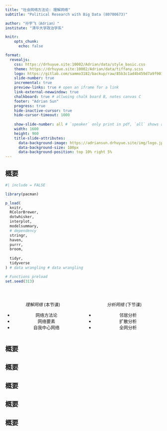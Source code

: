 ```yaml
---
title: "社会网络方法论: 理解网络"
subtitle: "Political Research with Big Data (80700673)"

author: "孙宇飞（Adrian）"
institute: "清华大学政治学系" 

knitr: 
    opts_chunk: 
      echo: false

format: 
  revealjs:
    css: https://drhuyue.site:10002/Adrian/data/style_basic.css
    theme: https://drhuyue.site:10002/Adrian/data/tiffany.scss
    logo: https://gitlab.com/sammo3182/backup/raw/85b3c1ad4b459d7a9f901f124b936428eda5fcaf/logo_zzxx.png?inline=true
    slide-number: true
    incremental: true
    preview-links: true # open an iframe for a link
    link-external-newwindow: true
    chalkboard: true # allwoing chalk board B, notes canvas C
    footer: "Adrian Sun"
    progress: true
    hide-inactive-cursor: true
    hide-cursor-timeout: 1000
    
    show-slide-number: all # `speaker` only print in pdf, `all` shows all the time
    width: 1600
    height: 900
    title-slide-attributes:
      data-background-image: https://adriansun.drhuyue.site/img/logo.jpg
      data-background-size: 100px   
      data-background-position: top 10% right 5%
---
```


## 概要

```r
#| include = FALSE

library(pacman)

p_load(
  knitr,
  RColorBrewer,
  dotwhisker,
  interplot,
  modelsummary,
  # dependency
  stringr,
  haven,
  purrr,
  broom,
  
  tidyr,
  tidyverse
) # data wrangling # data wrangling

# Functions preload
set.seed(313)
```

::::{.columns style="text-align:center; margin-top: 3em"}
:::{.column width="50%" .nonincremental}
*理解网络* (本节课)

+ 网络方法论
+ 网络要素
+ 自我中心网络
:::

:::{.column width="50%" .nonincremental}
*分析网络* (下节课)

+ 邻居分析
+ 扩散分析
+ 全网分析
:::
::::

## 概要

## 概要

## 概要

## 概要

## 概要



